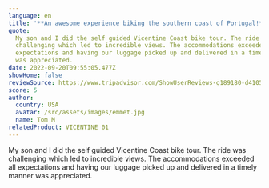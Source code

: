 ```yaml
---
language: en
title: '**An awesome experience biking the southern coast of Portugal!**'
quote:
  My son and I did the self guided Vicentine Coast bike tour. The ride was
  challenging which led to incredible views. The accommodations exceeded all
  expectations and having our luggage picked up and delivered in a timely manner
  was appreciated.
date: 2022-09-20T09:55:05.477Z
showHome: false
reviewSource: https://www.tripadvisor.com/ShowUserReviews-g189180-d4105907-r870050751-Top_Bike_Tours_Portugal-Porto_Porto_District_Northern_Portugal.html
score: 5
author:
  country: USA
  avatar: /src/assets/images/emmet.jpg
  name: Tom M
relatedProduct: VICENTINE 01
---
```


My son and I did the self guided Vicentine Coast bike tour. The ride was
challenging which led to incredible views. The accommodations exceeded all
expectations and having our luggage picked up and delivered in a timely manner
was appreciated.
